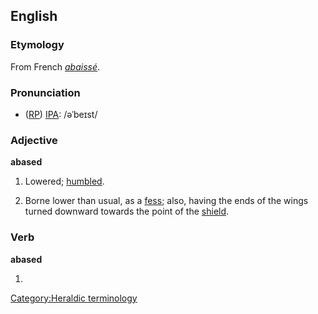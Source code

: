 ==English==
===Etymology===
From French ''[[abaissé]]''.

===Pronunciation===
* ([[RP]]) [[IPA]]: /əˈbeɪst/

===Adjective===
'''abased'''
# Lowered; [[humble]]d.
# {{heraldry}} Borne lower than usual, as a [[fess]]; also, having the ends of the wings turned downward towards the point of the [[shield]].

===Verb===
'''abased'''
# {{past of|[[abase]]}}

[[Category:Heraldic terminology]]